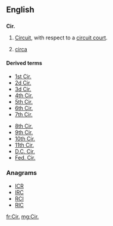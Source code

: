 ==English==

==={{abbreviation-old|en}}===
'''Cir.'''
# {{context|legal}} [[circuit|Circuit]], with respect to a [[circuit court]].
# [[circa]]

====Derived terms====
{{top2}}
* [[1st Cir.]]
* [[2d Cir.]]
* [[3d Cir.]]
* [[4th Cir.]]
* [[5th Cir.]]
* [[6th Cir.]]
* [[7th Cir.]]
{{mid2}}
* [[8th Cir.]]
* [[9th Cir.]]
* [[10th Cir.]]
* [[11th Cir.]]
* [[D.C. Cir.]]
* [[Fed. Cir.]]
{{bottom}}

===Anagrams===
* [[ICR#English|ICR]]
* [[IRC#English|IRC]]
* [[RCI#English|RCI]]
* [[RIC#English|RIC]]

[[fr:Cir.]]
[[mg:Cir.]]